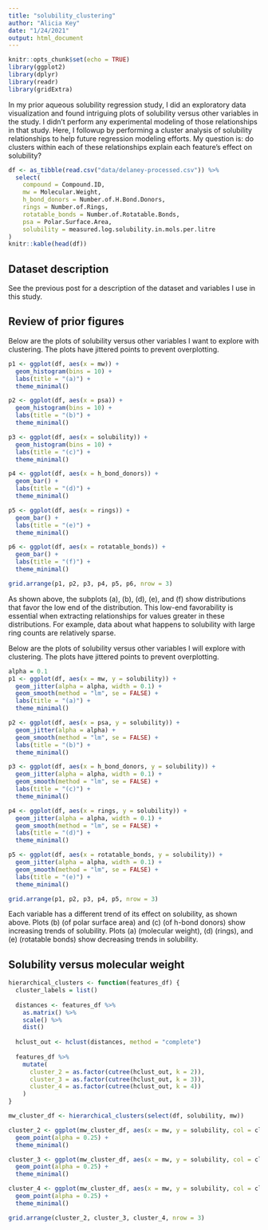 ```yaml
---
title: "solubility_clustering"
author: "Alicia Key"
date: "1/24/2021"
output: html_document
---
```


```r
knitr::opts_chunk$set(echo = TRUE)
library(ggplot2)
library(dplyr)
library(readr)
library(gridExtra)
```

In my prior aqueous solubility regression study, I did an exploratory data visualization and found intriguing plots of solubility versus other variables in the study. I didn't perform any experimental modeling of those relationships in that study. Here, I followup by performing a cluster analysis of solubility relationships to help future regression modeling efforts. My question is: do clusters within each of these relationships explain each feature's effect on solubility?

``` r
df <- as_tibble(read.csv("data/delaney-processed.csv")) %>%
  select(
    compound = Compound.ID, 
    mw = Molecular.Weight, 
    h_bond_donors = Number.of.H.Bond.Donors, 
    rings = Number.of.Rings, 
    rotatable_bonds = Number.of.Rotatable.Bonds, 
    psa = Polar.Surface.Area, 
    solubility = measured.log.solubility.in.mols.per.litre
)
knitr::kable(head(df))
```

## Dataset description

See the previous post for a description of the dataset and variables I use in this study.

## Review of prior figures

Below are the plots of solubility versus other variables I want to explore with clustering. The plots have jittered points to prevent overplotting. 

``` r
p1 <- ggplot(df, aes(x = mw)) +
  geom_histogram(bins = 10) +
  labs(title = "(a)") +
  theme_minimal()

p2 <- ggplot(df, aes(x = psa)) +
  geom_histogram(bins = 10) +
  labs(title = "(b)") +
  theme_minimal()

p3 <- ggplot(df, aes(x = solubility)) +
  geom_histogram(bins = 10) +
  labs(title = "(c)") +
  theme_minimal()

p4 <- ggplot(df, aes(x = h_bond_donors)) +
  geom_bar() +
  labs(title = "(d)") +
  theme_minimal()

p5 <- ggplot(df, aes(x = rings)) +
  geom_bar() +
  labs(title = "(e)") +
  theme_minimal()

p6 <- ggplot(df, aes(x = rotatable_bonds)) +
  geom_bar() +
  labs(title = "(f)") +
  theme_minimal()

grid.arrange(p1, p2, p3, p4, p5, p6, nrow = 3)
```

As shown above, the subplots (a), (b), (d), (e), and (f) show distributions that favor the low end of the distribution. This low-end favorability is essential when extracting relationships for values greater in these distributions. For example, data about what happens to solubility with large ring counts are relatively sparse.

Below are the plots of solubility versus other variables I will explore with clustering. The plots have jittered points to prevent overplotting.

``` r
alpha = 0.1
p1 <- ggplot(df, aes(x = mw, y = solubility)) +
  geom_jitter(alpha = alpha, width = 0.1) +
  geom_smooth(method = "lm", se = FALSE) +
  labs(title = "(a)") +
  theme_minimal()

p2 <- ggplot(df, aes(x = psa, y = solubility)) +
  geom_jitter(alpha = alpha) +
  geom_smooth(method = "lm", se = FALSE) +
  labs(title = "(b)") +
  theme_minimal()

p3 <- ggplot(df, aes(x = h_bond_donors, y = solubility)) +
  geom_jitter(alpha = alpha, width = 0.1) +
  geom_smooth(method = "lm", se = FALSE) +
  labs(title = "(c)") +
  theme_minimal()

p4 <- ggplot(df, aes(x = rings, y = solubility)) +
  geom_jitter(alpha = alpha, width = 0.1) +
  geom_smooth(method = "lm", se = FALSE) +
  labs(title = "(d)") +
  theme_minimal()

p5 <- ggplot(df, aes(x = rotatable_bonds, y = solubility)) +
  geom_jitter(alpha = alpha, width = 0.1) +
  geom_smooth(method = "lm", se = FALSE) +
  labs(title = "(e)") +
  theme_minimal()

grid.arrange(p1, p2, p3, p4, p5, nrow = 3)
```

Each variable has a different trend of its effect on solubility, as shown above. Plots (b) (of polar surface area) and (c) (of h-bond donors) show increasing trends of solubility. Plots (a) (molecular weight), (d) (rings), and (e) (rotatable bonds) show decreasing trends in solubility.

## Solubility versus molecular weight

```r
hierarchical_clusters <- function(features_df) {
  cluster_labels = list()
  
  distances <- features_df %>%
    as.matrix() %>%
    scale() %>%
    dist()
  
  hclust_out <- hclust(distances, method = "complete")
  
  features_df %>%
    mutate(
      cluster_2 = as.factor(cutree(hclust_out, k = 2)),
      cluster_3 = as.factor(cutree(hclust_out, k = 3)),
      cluster_4 = as.factor(cutree(hclust_out, k = 4))
    )
}
```



```r
mw_cluster_df <- hierarchical_clusters(select(df, solubility, mw))

cluster_2 <- ggplot(mw_cluster_df, aes(x = mw, y = solubility, col = cluster_2)) +
  geom_point(alpha = 0.25) +
  theme_minimal()

cluster_3 <- ggplot(mw_cluster_df, aes(x = mw, y = solubility, col = cluster_3)) +
  geom_point(alpha = 0.25) +
  theme_minimal()

cluster_4 <- ggplot(mw_cluster_df, aes(x = mw, y = solubility, col = cluster_4)) +
  geom_point(alpha = 0.25) +
  theme_minimal()

grid.arrange(cluster_2, cluster_3, cluster_4, nrow = 3)
```
